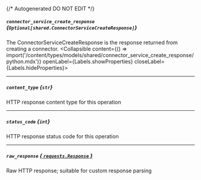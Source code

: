 {/* Autogenerated DO NOT EDIT  */}

##### `connector_service_create_response` *{`Optional[shared.ConnectorServiceCreateResponse]`}*
The ConnectorServiceCreateResponse is the response returned from creating a connector.
<Collapsible content={() => import('/content/types/models/shared/connector_service_create_response/python.mdx')} openLabel={Labels.showProperties} closeLabel={Labels.hideProperties}>
</Collapsible>

---
##### `content_type` *{`str`}*
HTTP response content type for this operation

---
##### `status_code` *{`int`}*
HTTP response status code for this operation

---
##### `raw_response` [*{ `requests.Response` }*](https://requests.readthedocs.io/en/latest/api/#requests.Response)
Raw HTTP response; suitable for custom response parsing


